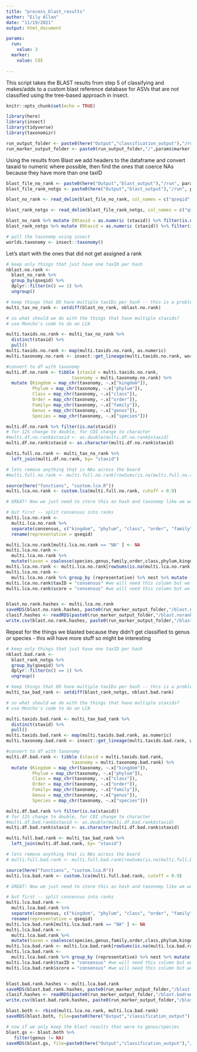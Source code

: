 ```yaml
---
title: "process_blast_results"
author: "Eily Allan"
date: "11/19/2021"
output: html_document

params: 
  run:
    value: 3
  marker:
    value: COI
 
---
```


This script takes the BLAST results from step 5 of classifying and makes/adds to a custom blast reference database for ASVs that are not classified using the tree-based approach in insect. 

```r
knitr::opts_chunk$set(echo = TRUE)
```

```r
library(here)
library(insect)
library(tidyverse)
library(taxonomizr)

run_output_folder <- paste0(here("Output","classification_output"),"/run",params$run) 
run_marker_output_folder <- paste0(run_output_folder,"/",params$marker)

```


Using the results from Blast we add headers to the dataframe and convert taxaid to numeric where possible, then find the ones that coerce NAs because they have more than one taxID

```r

blast_file_no_rank <- paste0(here("Output","blast_output"),"/run", params$run,".",params$marker,".hashes.to.blast.txt")
blast_file_rank_notgs <- paste0(here("Output","blast_output"),"/run", params$run,".",params$marker,".hashes.to.blast2.txt")

blast_no_rank <- read_delim(blast_file_no_rank, col_names = c("qseqid", "sseqid", "sacc", "pident", "length", "mismatch", "gapopen", "qcovus", "qstart", "qend", "sstart", "send", "evalue", "bitscore", "staxid", "qlen", "sscinames", "sseq"), delim = "\t" )

blast_rank_notgs <- read_delim(blast_file_rank_notgs, col_names = c("qseqid", "sseqid", "sacc", "pident", "length", "mismatch", "gapopen", "qcovus", "qstart", "qend", "sstart", "send", "evalue", "bitscore", "staxid", "qlen", "sscinames", "sseq"), delim = "\t" )

blast_no_rank %>% mutate (Ntaxid = as.numeric (staxid)) %>% filter(is.na(Ntaxid))
blast_rank_notgs %>% mutate (Ntaxid = as.numeric (staxid)) %>% filter(is.na(Ntaxid))

# pull the taxonomy using insect 
worlds.taxonomy <- insect::taxonomy() 
```

Let's start with the ones that did not get assigned a rank

```r
# keep only things that just have one taxID per hash
nblast.no.rank <- 
  blast_no_rank %>%
  group_by(qseqid) %>%
  dplyr::filter(n() == 1) %>%
  ungroup()

# keep things that DO have multiple taxIDs per hash -- this is a problem and well have to decide how to choose! 
multi_tax_no_rank <- setdiff(blast_no_rank, nblast.no.rank)

# so what should we do with the things that have multiple staxids? 
# use Moncho's code to do an LCA

multi.taxids.no.rank <- multi_tax_no_rank %>% 
  distinct(staxid) %>%
  pull()
multi.taxids.no.rank <- map(multi.taxids.no.rank, as.numeric)
multi.taxonomy.no.rank <- insect::get_lineage(multi.taxids.no.rank, worlds.taxonomy) 

#convert to df with taxonomy
multi.df.no.rank <- tibble (staxid = multi.taxids.no.rank,
                         taxonomy = multi.taxonomy.no.rank) %>%
  mutate (Kingdom = map_chr(taxonomy, ~.x["kingdom"]),
          Phylum = map_chr(taxonomy, ~.x["phylum"]),
          Class = map_chr(taxonomy, ~.x["class"]),
          Order = map_chr(taxonomy, ~.x["order"]),
          Family= map_chr(taxonomy, ~.x["family"]),
          Genus = map_chr(taxonomy, ~.x["genus"]),
          Species = map_chr(taxonomy, ~.x["species"]))

multi.df.no.rank %>% filter(is.na(staxid))
# for 12S change to double, for COI change to character
#multi.df.no.rank$staxid <- as.double(multi.df.no.rank$staxid)
multi.df.no.rank$staxid <- as.character(multi.df.no.rank$staxid)

multi.full.no.rank <- multi_tax_no_rank %>% 
  left_join(multi.df.no.rank, by= "staxid")

# lets remove anything that is NAs across the board
#multi.full.no.rank <- multi.full.no.rank[rowSums(is.na(multi.full.no.rank[ , 13:19])) != 7,] 

source(here("functions", "custom.lca.R"))
multi.lca.no.rank <- custom.lca(multi.full.no.rank, cutoff = 0.9)

# GREAT! Now we just need to store this as hash and taxonomy like we would get from the classification from insect to make it easy to merge them 

# but first -- split consensus into ranks
multi.lca.no.rank <-
  multi.lca.no.rank %>% 
  separate(consensus, c("kingdom", "phylum", "class", "order", "family", "genus", "species"), sep = '%') %>% 
  rename(representative = qseqid)

multi.lca.no.rank[multi.lca.no.rank == "NA" ] <- NA
multi.lca.no.rank <-
  multi.lca.no.rank %>% 
  mutate(taxon = coalesce(species,genus,family,order,class,phylum,kingdom))
multi.lca.no.rank <- multi.lca.no.rank[rowSums(is.na(multi.lca.no.rank[ , 2:9])) != 8,] 
multi.lca.no.rank <-
  multi.lca.no.rank %>% group_by (representative) %>% nest %>% mutate (rank = map_chr(data, ~pivot_longer(.x,cols = 1:7, names_to  = "rank", values_to ="name") %>% filter(name == taxon) %>% pull(rank))) %>% select(representative, rank) %>% inner_join(multi.lca.no.rank)
multi.lca.no.rank$taxID = "consensus" #we will need this column but we want to remember that this was a consensus
multi.lca.no.rank$score = "consensus" #we will need this column but we want to remember that this was a consensus


blast.no.rank.hashes <- multi.lca.no.rank
saveRDS(blast.no.rank.hashes, paste0(run_marker_output_folder,"/blast.norank.hashes.annotated",".rds"))
clasif.hashes <- readRDS(paste0(run_marker_output_folder,"/blast.norank.hashes.annotated",".rds"))
write.csv(blast.no.rank.hashes, paste0(run_marker_output_folder,"/blast.norank.hashes.annotated",".csv"))

```

Repeat for the things we blasted because they didn't get classified to genus or species - this will have more stuff so might be interesting

```r
# keep only things that just have one taxID per hash
nblast.bad.rank <- 
  blast_rank_notgs %>%
  group_by(qseqid) %>%
  dplyr::filter(n() == 1) %>%
  ungroup() 

# keep things that DO have multiple taxIDs per hash -- this is a problem and well have to decide how to choose! 
multi_tax_bad_rank <- setdiff(blast_rank_notgs, nblast.bad.rank)

# so what should we do with the things that have multiple staxids? 
# use Moncho's code to do an LCA

multi.taxids.bad.rank <- multi_tax_bad_rank %>% 
  distinct(staxid) %>%
  pull()
multi.taxids.bad.rank <- map(multi.taxids.bad.rank, as.numeric)
multi.taxonomy.bad.rank <- insect::get_lineage(multi.taxids.bad.rank, worlds.taxonomy) 

#convert to df with taxonomy
multi.df.bad.rank <- tibble (staxid = multi.taxids.bad.rank,
                         taxonomy = multi.taxonomy.bad.rank) %>%
  mutate (Kingdom = map_chr(taxonomy, ~.x["kingdom"]),
          Phylum = map_chr(taxonomy, ~.x["phylum"]),
          Class = map_chr(taxonomy, ~.x["class"]),
          Order = map_chr(taxonomy, ~.x["order"]),
          Family= map_chr(taxonomy, ~.x["family"]),
          Genus = map_chr(taxonomy, ~.x["genus"]),
          Species = map_chr(taxonomy, ~.x["species"]))

multi.df.bad.rank %>% filter(is.na(staxid))
# for 12S change to double, for COI change to character
#multi.df.bad.rank$staxid <- as.double(multi.df.bad.rank$staxid)
multi.df.bad.rank$staxid <- as.character(multi.df.bad.rank$staxid)

multi.full.bad.rank <- multi_tax_bad_rank %>% 
  left_join(multi.df.bad.rank, by= "staxid")

# lets remove anything that is NAs across the board
# multi.full.bad.rank <- multi.full.bad.rank[rowSums(is.na(multi.full.bad.rank[ , 13:19])) != 7,] 

source(here("functions", "custom.lca.R"))
multi.lca.bad.rank <- custom.lca(multi.full.bad.rank, cutoff = 0.9)

# GREAT! Now we just need to store this as hash and taxonomy like we would get from the classification from insect to make it easy to merge them 

# but first -- split consensus into ranks
multi.lca.bad.rank <-
  multi.lca.bad.rank %>% 
  separate(consensus, c("kingdom", "phylum", "class", "order", "family", "genus", "species"), sep = '%') %>% 
  rename(representative = qseqid)
multi.lca.bad.rank[multi.lca.bad.rank == "NA" ] <- NA
multi.lca.bad.rank <-
  multi.lca.bad.rank %>% 
  mutate(taxon = coalesce(species,genus,family,order,class,phylum,kingdom))
multi.lca.bad.rank <- multi.lca.bad.rank[rowSums(is.na(multi.lca.bad.rank[ , 2:9])) != 8,] 
multi.lca.bad.rank <-
  multi.lca.bad.rank %>% group_by (representative) %>% nest %>% mutate (rank = map_chr(data, ~pivot_longer(.x,cols = 1:7, names_to  = "rank", values_to ="name") %>% filter(name == taxon) %>% pull(rank))) %>% select(representative, rank) %>% inner_join(multi.lca.bad.rank)
multi.lca.bad.rank$taxID = "consensus" #we will need this column but we want to remember that this was a consensus
multi.lca.bad.rank$score = "consensus" #we will need this column but we want to remember that this was a consensus


blast.bad.rank.hashes <- multi.lca.bad.rank
saveRDS(blast.bad.rank.hashes, paste0(run_marker_output_folder,"/blast.badrank.hashes.annotated",".rds"))
clasif.hashes <- readRDS(paste0(run_marker_output_folder,"/blast.badrank.hashes.annotated",".rds"))
write.csv(blast.bad.rank.hashes, paste0(run_marker_output_folder,"/blast.badrank.hashes.annotated",".csv"))

blast.both <- rbind(multi.lca.no.rank, multi.lca.bad.rank)
saveRDS(blast.both, file=paste0(here("Output","classification_output"),"/", params$marker,".all.blast.previous.hashes.annotated.rds"))

# now if we only keep the blast results that were to genus/species
blast.gs <- blast.both %>% 
   filter(genus != NA)
saveRDS(blast.gs, file=paste0(here("Output","classification_output"),"/", params$marker,".all.gs.blast.previous.hashes.annotated.rds"))

```